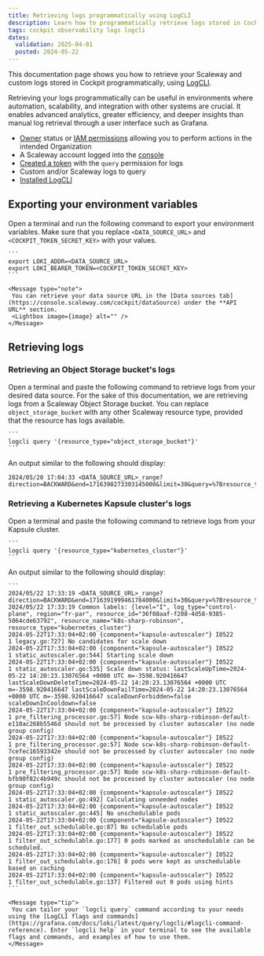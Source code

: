 ```yaml
---
title: Retrieving logs programmatically using LogCLI
description: Learn how to programmatically retrieve logs stored in Cockpit using LogCLI. Explore efficient querying methods to automate log retrieval from various data sources like Kubernetes clusters and Object Storage buckets.
tags: cockpit observability logs logcli
dates:
  validation: 2025-04-01
  posted: 2024-05-22
---
```





This documentation page shows you how to retrieve your Scaleway and custom logs stored in Cockpit programmatically, using [LogCLI](https://grafana.com/docs/loki/latest/query/logcli/).

Retrieving your logs programmatically can be useful in environments where automation, scalability, and integration with other systems are crucial. It enables advanced analytics, greater efficiency, and deeper insights than manual log retrieval through a user interface such as Grafana.

<Requirements />

  - [Owner](/iam/concepts/#owner) status or [IAM permissions](/iam/concepts/#permission) allowing you to perform actions in the intended Organization
  - A Scaleway account logged into the [console](https://account.scaleway.com/?service=elements)
  - [Created a token](/cockpit/how-to/create-token/) with the `query` permission for logs
  - Custom and/or Scaleway logs to query
  - [Installed LogCLI](https://grafana.com/docs/loki/latest/query/logcli/#installation)


## Exporting your environment variables

Open a terminal and run the following command to export your environment variables. Make sure that you replace `<DATA_SOURCE_URL>` and `<COCKPIT_TOKEN_SECRET_KEY>` with your values.

    ```
    export LOKI_ADDR=<DATA_SOURCE_URL>
    export LOKI_BEARER_TOKEN=<COCKPIT_TOKEN_SECRET_KEY>
    ```

    <Message type="note">
     You can retrieve your data source URL in the [Data sources tab](https://console.scaleway.com/cockpit/dataSource) under the **API URL** section.
     <Lightbox image={image} alt="" />
    </Message>

## Retrieving logs

### Retrieving an Object Storage bucket's logs

Open a terminal and paste the following command to retrieve logs from your desired data source. For the sake of this documentation, we are retrieving logs from a Scaleway Object Storage bucket. You can replace `object_storage_bucket` with any other Scaleway resource type, provided that the resource has logs available.

    ```
    logcli query '{resource_type="object_storage_bucket"}'
    ```
An output similar to the following should display:

```
2024/05/20 17:04:33 <DATA_SOURCE_URL>_range?direction=BACKWARD&end=1716390273303145000&limit=30&query=%7Bresource_type%3D%22object_storage_bucket%22%7D&start=1716386673303145000
```

### Retrieving a Kubernetes Kapsule cluster's logs

Open a terminal and paste the following command to retrieve logs from your Kapsule cluster.

    ```
    logcli query '{resource_type="kubernetes_cluster"}'
    ```

An output similar to the following should display:

    ```
    2024/05/22 17:33:19 <DATA_SOURCE_URL>_range?direction=BACKWARD&end=1716391999461784000&limit=30&query=%7Bresource_type%3D%22kubernetes_cluster%22%7D&start=1716388399461784000
    2024/05/22 17:33:19 Common labels: {level="I", log_type="control-plane", region="fr-par", resource_id="36f08aaf-f208-4d58-9385-5064cde63792", resource_name="k8s-sharp-robinson", resource_type="kubernetes_cluster"}
    2024-05-22T17:33:04+02:00 {component="kapsule-autoscaler"} I0522        1 legacy.go:727] No candidates for scale down
    2024-05-22T17:33:04+02:00 {component="kapsule-autoscaler"} I0522        1 static_autoscaler.go:544] Starting scale down
    2024-05-22T17:33:04+02:00 {component="kapsule-autoscaler"} I0522        1 static_autoscaler.go:535] Scale down status: lastScaleUpTime=2024-05-22 14:20:23.13076564 +0000 UTC m=-3598.920416647 lastScaleDownDeleteTime=2024-05-22 14:20:23.13076564 +0000 UTC m=-3598.920416647 lastScaleDownFailTime=2024-05-22 14:20:23.13076564 +0000 UTC m=-3598.920416647 scaleDownForbidden=false scaleDownInCooldown=false
    2024-05-22T17:33:04+02:00 {component="kapsule-autoscaler"} I0522        1 pre_filtering_processor.go:57] Node scw-k8s-sharp-robinson-default-e110ac268b5546d should not be processed by cluster autoscaler (no node group config)
    2024-05-22T17:33:04+02:00 {component="kapsule-autoscaler"} I0522        1 pre_filtering_processor.go:57] Node scw-k8s-sharp-robinson-default-7cefec16593342e should not be processed by cluster autoscaler (no node group config)
    2024-05-22T17:33:04+02:00 {component="kapsule-autoscaler"} I0522        1 pre_filtering_processor.go:57] Node scw-k8s-sharp-robinson-default-bfb90f82c4b949c should not be processed by cluster autoscaler (no node group config)
    2024-05-22T17:33:04+02:00 {component="kapsule-autoscaler"} I0522        1 static_autoscaler.go:492] Calculating unneeded nodes
    2024-05-22T17:33:04+02:00 {component="kapsule-autoscaler"} I0522        1 static_autoscaler.go:445] No unschedulable pods
    2024-05-22T17:33:04+02:00 {component="kapsule-autoscaler"} I0522        1 filter_out_schedulable.go:87] No schedulable pods
    2024-05-22T17:33:04+02:00 {component="kapsule-autoscaler"} I0522        1 filter_out_schedulable.go:177] 0 pods marked as unschedulable can be scheduled.
    2024-05-22T17:33:04+02:00 {component="kapsule-autoscaler"} I0522        1 filter_out_schedulable.go:176] 0 pods were kept as unschedulable based on caching
    2024-05-22T17:33:04+02:00 {component="kapsule-autoscaler"} I0522        1 filter_out_schedulable.go:137] Filtered out 0 pods using hints
    ```

    <Message type="tip">
     You can tailor your `logcli query` command according to your needs using the [LogCLI flags and commands](https://grafana.com/docs/loki/latest/query/logcli/#logcli-command-reference). Enter `logcli help` in your terminal to see the available flags and commands, and examples of how to use them.
    </Message>
